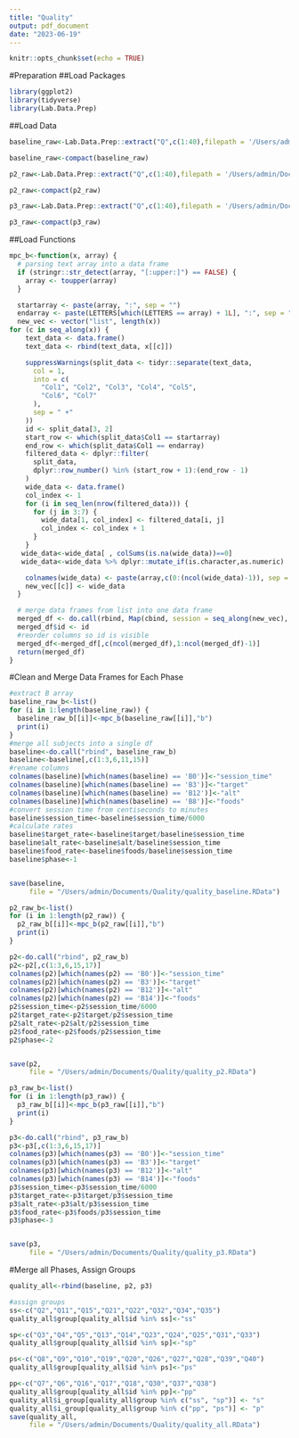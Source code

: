 ```yaml
---
title: "Quality"
output: pdf_document
date: "2023-06-19"
---
```


```r
knitr::opts_chunk$set(echo = TRUE)
```

#Preparation
##Load Packages
```r
library(ggplot2)
library(tidyverse)
library(Lab.Data.Prep)
```

##Load Data
```r
baseline_raw<-Lab.Data.Prep::extract("Q",c(1:40),filepath = '/Users/admin/Documents/Quality/Raw/Baseline/')

baseline_raw<-compact(baseline_raw)

p2_raw<-Lab.Data.Prep::extract("Q",c(1:40),filepath = '/Users/admin/Documents/Quality/Raw/Alt/')

p2_raw<-compact(p2_raw)

p3_raw<-Lab.Data.Prep::extract("Q",c(1:40),filepath = '/Users/admin/Documents/Quality/Raw/Extinction/')

p3_raw<-compact(p3_raw)

```


##Load Functions
```r
mpc_b<-function(x, array) {
  # parsing text array into a data frame
  if (stringr::str_detect(array, "[:upper:]") == FALSE) {
    array <- toupper(array)
  }

  startarray <- paste(array, ":", sep = "")
  endarray <- paste(LETTERS[which(LETTERS == array) + 1L], ":", sep = "")
  new_vec <- vector("list", length(x))
for (c in seq_along(x)) {
    text_data <- data.frame()
    text_data <- rbind(text_data, x[[c]])

    suppressWarnings(split_data <- tidyr::separate(text_data,
      col = 1,
      into = c(
        "Col1", "Col2", "Col3", "Col4", "Col5",
        "Col6", "Col7"
      ),
      sep = " +"
    ))
    id <- split_data[3, 2]
    start_row <- which(split_data$Col1 == startarray)
    end_row <- which(split_data$Col1 == endarray)
    filtered_data <- dplyr::filter(
      split_data,
      dplyr::row_number() %in% (start_row + 1):(end_row - 1)
    )
    wide_data <- data.frame()
    col_index <- 1
    for (i in seq_len(nrow(filtered_data))) {
      for (j in 3:7) {
        wide_data[1, col_index] <- filtered_data[i, j]
        col_index <- col_index + 1
      }
    }
   wide_data<-wide_data[ , colSums(is.na(wide_data))==0]
   wide_data<-wide_data %>% dplyr::mutate_if(is.character,as.numeric)

    colnames(wide_data) <- paste(array,c(0:(ncol(wide_data)-1)), sep = "")
    new_vec[[c]] <- wide_data
  }

  # merge data frames from list into one data frame
  merged_df <- do.call(rbind, Map(cbind, session = seq_along(new_vec), new_vec))
  merged_df$id <- id
  #reorder columns so id is visible
  merged_df<-merged_df[,c(ncol(merged_df),1:ncol(merged_df)-1)]
  return(merged_df)
}
```

#Clean and Merge Data Frames for Each Phase
```r
#extract B array
baseline_raw_b<-list()
for (i in 1:length(baseline_raw)) {
  baseline_raw_b[[i]]<-mpc_b(baseline_raw[[i]],"b")
  print(i)
}
#merge all subjects into a single df
baseline<-do.call("rbind", baseline_raw_b)
baseline<-baseline[,c(1:3,6,11,15)]
#rename columns
colnames(baseline)[which(names(baseline) == 'B0')]<-"session_time"
colnames(baseline)[which(names(baseline) == 'B3')]<-"target"
colnames(baseline)[which(names(baseline) == 'B12')]<-"alt"
colnames(baseline)[which(names(baseline) == 'B8')]<-"foods"
#convert session time from centiseconds to minutes
baseline$session_time<-baseline$session_time/6000
#calculate rates
baseline$target_rate<-baseline$target/baseline$session_time
baseline$alt_rate<-baseline$alt/baseline$session_time
baseline$food_rate<-baseline$foods/baseline$session_time
baseline$phase<-1


save(baseline,
     file = "/Users/admin/Documents/Quality/quality_baseline.RData")

```

```r
p2_raw_b<-list()
for (i in 1:length(p2_raw)) {
  p2_raw_b[[i]]<-mpc_b(p2_raw[[i]],"b")
  print(i)
}

p2<-do.call("rbind", p2_raw_b)
p2<-p2[,c(1:3,6,15,17)]
colnames(p2)[which(names(p2) == 'B0')]<-"session_time"
colnames(p2)[which(names(p2) == 'B3')]<-"target"
colnames(p2)[which(names(p2) == 'B12')]<-"alt"
colnames(p2)[which(names(p2) == 'B14')]<-"foods"
p2$session_time<-p2$session_time/6000
p2$target_rate<-p2$target/p2$session_time
p2$alt_rate<-p2$alt/p2$session_time
p2$food_rate<-p2$foods/p2$session_time
p2$phase<-2


save(p2,
     file = "/Users/admin/Documents/Quality/quality_p2.RData")
```

```r
p3_raw_b<-list()
for (i in 1:length(p3_raw)) {
  p3_raw_b[[i]]<-mpc_b(p3_raw[[i]],"b")
  print(i)
}

p3<-do.call("rbind", p3_raw_b)
p3<-p3[,c(1:3,6,15,17)]
colnames(p3)[which(names(p3) == 'B0')]<-"session_time"
colnames(p3)[which(names(p3) == 'B3')]<-"target"
colnames(p3)[which(names(p3) == 'B12')]<-"alt"
colnames(p3)[which(names(p3) == 'B14')]<-"foods"
p3$session_time<-p3$session_time/6000
p3$target_rate<-p3$target/p3$session_time
p3$alt_rate<-p3$alt/p3$session_time
p3$food_rate<-p3$foods/p3$session_time
p3$phase<-3


save(p3,
     file = "/Users/admin/Documents/Quality/quality_p3.RData")
```

#Merge all Phases, Assign Groups
```r
quality_all<-rbind(baseline, p2, p3)

#assign groups
ss<-c("Q2","Q11","Q15","Q21","Q22","Q32","Q34","Q35")
quality_all$group[quality_all$id %in% ss]<-"ss"

sp<-c("Q3","Q4","Q5","Q13","Q14","Q23","Q24","Q25","Q31","Q33")
quality_all$group[quality_all$id %in% sp]<-"sp"

ps<-c("Q8","Q9","Q10","Q19","Q20","Q26","Q27","Q28","Q39","Q40")
quality_all$group[quality_all$id %in% ps]<-"ps"

pp<-c("Q7","Q6","Q16","Q17","Q18","Q30","Q37","Q38")
quality_all$group[quality_all$id %in% pp]<-"pp"
quality_all$i_group[quality_all$group %in% c("ss", "sp")] <- "s"
quality_all$i_group[quality_all$group %in% c("pp", "ps")] <- "p"
save(quality_all,
     file = "/Users/admin/Documents/Quality/quality_all.RData")
```

